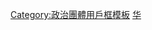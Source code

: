 {{Userbox-2
  |id1=[[File:Flag_of_the_Inner_Mongolian_People's_Party.svg|60px]]
  |id1-c=white
  |id2={{lang|mn-Mong|{{MongolUnicode|ᠴᠢᠯᠦᠭᠡᠲᠦ<br />ᠦᠪᠦᠷ<br />ᠮᠣᠨᠭᠭᠣᠯ}}}}
  |id2-c=white
  |info=这个用戶支持'''[[內蒙古獨立運動|南蒙古独立]]'''。
  |info-c=#ffff99
  |border-c=yellow
  |usercategory=支持南蒙古独立的维基人
}}
<noinclude>
[[Category:政治團體用戶框模板]]
[[Category:支持区域独立或拆分的维基人用户框模板|华]]
</noinclude>